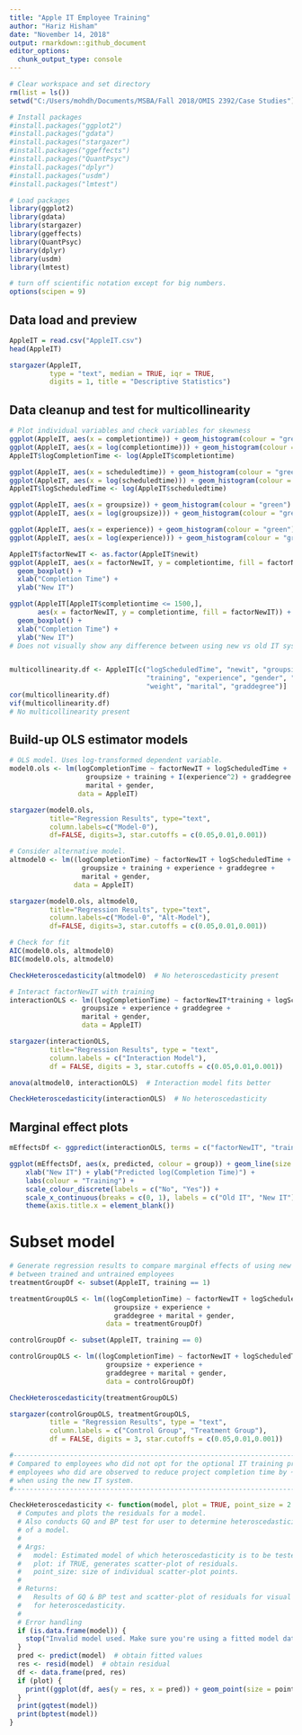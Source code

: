 ---
title: "Apple IT Employee Training"
author: "Hariz Hisham"
date: "November 14, 2018"
output: rmarkdown::github_document
editor_options: 
  chunk_output_type: console
---

```{r workspaceSetup}
# Clear workspace and set directory
rm(list = ls())
setwd("C:/Users/mohdh/Documents/MSBA/Fall 2018/OMIS 2392/Case Studies")

# Install packages
#install.packages("ggplot2")
#install.packages("gdata")
#install.packages("stargazer")
#install.packages("ggeffects")
#install.packages("QuantPsyc")
#install.packages("dplyr")
#install.packages("usdm")
#install.packages("lmtest")

# Load packages
library(ggplot2)
library(gdata)
library(stargazer)
library(ggeffects)
library(QuantPsyc)
library(dplyr)
library(usdm)
library(lmtest)

# turn off scientific notation except for big numbers. 
options(scipen = 9)
```

## Data load and preview
```{r loadData}
AppleIT = read.csv("AppleIT.csv")
head(AppleIT)

stargazer(AppleIT, 
          type = "text", median = TRUE, iqr = TRUE, 
          digits = 1, title = "Descriptive Statistics")
```

## Data cleanup and test for multicollinearity
``` {r initialCleanup}
# Plot individual variables and check variables for skewness
ggplot(AppleIT, aes(x = completiontime)) + geom_histogram(colour = "green")
ggplot(AppleIT, aes(x = log(completiontime))) + geom_histogram(colour = "green")
AppleIT$logCompletionTime <- log(AppleIT$completiontime)

ggplot(AppleIT, aes(x = scheduledtime)) + geom_histogram(colour = "green")
ggplot(AppleIT, aes(x = log(scheduledtime))) + geom_histogram(colour = "green")
AppleIT$logScheduledTime <- log(AppleIT$scheduledtime)

ggplot(AppleIT, aes(x = groupsize)) + geom_histogram(colour = "green")
ggplot(AppleIT, aes(x = log(groupsize))) + geom_histogram(colour = "green")

ggplot(AppleIT, aes(x = experience)) + geom_histogram(colour = "green")
ggplot(AppleIT, aes(x = log(experience))) + geom_histogram(colour = "green") 

AppleIT$factorNewIT <- as.factor(AppleIT$newit)
ggplot(AppleIT, aes(x = factorNewIT, y = completiontime, fill = factorNewIT)) + 
  geom_boxplot() + 
  xlab("Completion Time") + 
  ylab("New IT")

ggplot(AppleIT[AppleIT$completiontime <= 1500,], 
       aes(x = factorNewIT, y = completiontime, fill = factorNewIT)) + 
  geom_boxplot() + 
  xlab("Completion Time") + 
  ylab("New IT")
# Does not visually show any difference between using new vs old IT system


multicollinearity.df <- AppleIT[c("logScheduledTime", "newit", "groupsize", 
                                  "training", "experience", "gender", "height", 
                                  "weight", "marital", "graddegree")]
cor(multicollinearity.df)
vif(multicollinearity.df)
# No multicollinearity present

```

## Build-up OLS estimator models 
```{r buildModel}
# OLS model. Uses log-transformed dependent variable.
model0.ols <- lm(logCompletionTime ~ factorNewIT + logScheduledTime + 
                   groupsize + training + I(experience^2) + graddegree + 
                   marital + gender, 
                 data = AppleIT)

stargazer(model0.ols, 
          title="Regression Results", type="text", 
          column.labels=c("Model-0"),
          df=FALSE, digits=3, star.cutoffs = c(0.05,0.01,0.001)) 

# Consider alternative model. 
altmodel0 <- lm((logCompletionTime) ~ factorNewIT + logScheduledTime + 
                  groupsize + training + experience + graddegree + 
                  marital + gender, 
                data = AppleIT)

stargazer(model0.ols, altmodel0, 
          title="Regression Results", type="text", 
          column.labels=c("Model-0", "Alt-Model"),
          df=FALSE, digits=3, star.cutoffs = c(0.05,0.01,0.001)) 

# Check for fit
AIC(model0.ols, altmodel0)
BIC(model0.ols, altmodel0)

CheckHeteroscedasticity(altmodel0)  # No heteroscedasticity present

```

```{r interactionModel}
# Interact factorNewIT with training
interactionOLS <- lm((logCompletionTime) ~ factorNewIT*training + logScheduledTime + 
                  groupsize + experience + graddegree + 
                  marital + gender, 
                  data = AppleIT)

stargazer(interactionOLS, 
          title="Regression Results", type = "text", 
          column.labels = c("Interaction Model"),
          df = FALSE, digits = 3, star.cutoffs = c(0.05,0.01,0.001))

anova(altmodel0, interactionOLS)  # Interaction model fits better

CheckHeteroscedasticity(interactionOLS)  # No heteroscedasticity
```

## Marginal effect plots
```{r marginaleffect}
mEffectsDf <- ggpredict(interactionOLS, terms = c("factorNewIT", "training")) 

ggplot(mEffectsDf, aes(x, predicted, colour = group)) + geom_line(size = 1.3) + 
    xlab("New IT") + ylab("Predicted log(Completion Time)") +
    labs(colour = "Training") + 
    scale_colour_discrete(labels = c("No", "Yes")) +
    scale_x_continuous(breaks = c(0, 1), labels = c("Old IT", "New IT")) +
    theme(axis.title.x = element_blank())
```

# Subset model
```{r subset}
# Generate regression results to compare marginal effects of using new IT
# between trained and untrained employees
treatmentGroupDf <- subset(AppleIT, training == 1)

treatmentGroupOLS <- lm((logCompletionTime) ~ factorNewIT + logScheduledTime + 
                          groupsize + experience + 
                          graddegree + marital + gender, 
                        data = treatmentGroupDf)

controlGroupDf <- subset(AppleIT, training == 0)

controlGroupOLS <- lm((logCompletionTime) ~ factorNewIT + logScheduledTime + 
                        groupsize + experience + 
                        graddegree + marital + gender, 
                        data = controlGroupDf)

CheckHeteroscedasticity(treatmentGroupOLS)

stargazer(controlGroupOLS, treatmentGroupOLS, 
          title = "Regression Results", type = "text", 
          column.labels = c("Control Group", "Treatment Group"),
          df = FALSE, digits = 3, star.cutoffs = c(0.05,0.01,0.001))

#-------------------------------------------------------------------------------
# Compared to employees who did not opt for the optional IT training program, 
# employees who did are observed to reduce project completion time by ~6.4%
# when using the new IT system.
#-------------------------------------------------------------------------------
```

```{r heteroscedasticityTest}
CheckHeteroscedasticity <- function(model, plot = TRUE, point_size = 2.5) {
  # Computes and plots the residuals for a model.
  # Also conducts GQ and BP test for user to determine heteroscedasticity 
  # of a model.
  #
  # Args:
  #   model: Estimated model of which heteroscedasticity is to be tested.
  #   plot: if TRUE, generates scatter-plot of residuals.
  #   point_size: size of individual scatter-plot points.
  #
  # Returns:
  #   Results of GQ & BP test and scatter-plot of residuals for visual check 
  #   for heteroscedasticity.
  #
  # Error handling
  if (is.data.frame(model)) {
    stop("Invalid model used. Make sure you're using a fitted model data type.")
  }
  pred <- predict(model)  # obtain fitted values
  res <- resid(model)  # obtain residual
  df <- data.frame(pred, res)
  if (plot) {
    print((ggplot(df, aes(y = res, x = pred)) + geom_point(size = point_size)))
  }
  print(gqtest(model))
  print(bptest(model))
}

```
